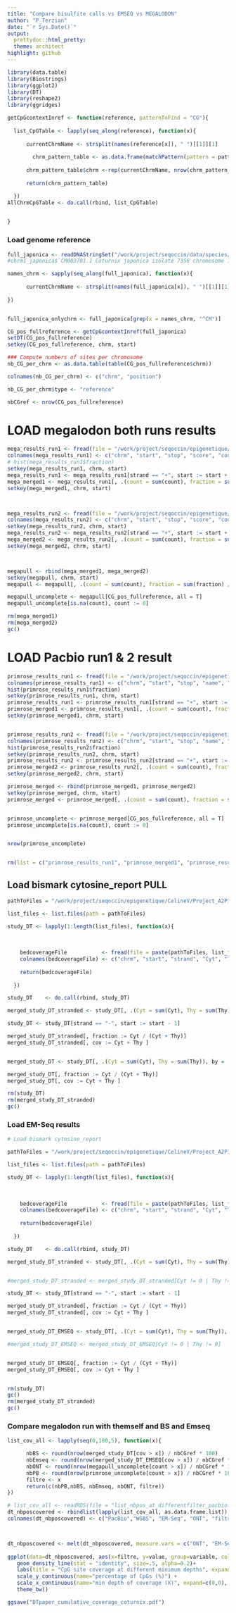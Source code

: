 ---
title: "Compare bisulfite calls vs EMSEQ vs MEGALODON"
author: "P_Terzian"
date: "`r Sys.Date()`"
output:
  prettydoc::html_pretty:
  theme: architect
highlight: github
---


```{r, include=FALSE}
library(data.table)
library(Biostrings)
library(ggplot2)
library(DT)
library(reshape2)
library(ggridges)

```

```{r}

getCpGcontextInref <- function(reference, patternToFind = "CG"){
  
  list_CpGTable <- lapply(seq_along(reference), function(x){
  
      currentChrmName <- strsplit(names(reference[x]), " ")[[1]][1]
  
        chrm_pattern_table <- as.data.frame(matchPattern(pattern = patternToFind, subject = reference[[x]])@ranges)
  
      chrm_pattern_table$chrm <-rep(currentChrmName, nrow(chrm_pattern_table))
      
      return(chrm_pattern_table)

  })
AllChrmCpGTable <- do.call(rbind, list_CpGTable)
  

}

```


### Load genome reference
```{r}

full_japonica <- readDNAStringSet("/work/project/seqoccin/data/species/coturnix_japonica/Coturnix_japonica_2.0/GCA_001577835.1_Coturnix_japonica_2.0_genomic.fa")
#chrm1_japonica$`CM003781.1 Coturnix japonica isolate 7356 chromosome 1, whole genome shotgun sequence`[CM003781[strand == "+"]$start]

names_chrm <- sapply(seq_along(full_japonica), function(x){
  
      currentChrmName <- strsplit(names(full_japonica[x]), " ")[[1]][1]
      
})


full_japonica_onlychrm <- full_japonica[grep(x = names_chrm, "^CM")]

CG_pos_fullreference <- getCpGcontextInref(full_japonica)
setDT(CG_pos_fullreference)
setkey(CG_pos_fullreference, chrm, start)

### Compute numbers of sites per chromosome
nb_CG_per_chrm <- as.data.table(table(CG_pos_fullreference$chrm))

colnames(nb_CG_per_chrm) <- c("chrm", "position")

nb_CG_per_chrm$type <- "reference"

nbCGref <- nrow(CG_pos_fullreference)
```


# LOAD megalodon both runs results
```{r}
mega_results_run1 <- fread(file = "/work/project/seqoccin/epigenetique/coturnix_japonica/PromethION_PAE47187_Promethion_PAE47965_natifs/megalodon_calling/2022_last_calls_with_bam_fastq_mod/coturnix_ref_PAE47187/modified_bases.5mC.bed", stringsAsFactors = FALSE)
colnames(mega_results_run1) <- c("chrm", "start", "stop", "score", "count", "strand", "start2", "stop2", "Idonknow", "count2", "fraction")
# hist(mega_results_run1$fraction)
setkey(mega_results_run1, chrm, start)
mega_results_run1 <- mega_results_run1[strand == "+", start := start + 1]
mega_merged1 <- mega_results_run1[, .(count = sum(count), fraction = sum(fraction) / length(fraction)), by = .(chrm, start)]
setkey(mega_merged1, chrm, start)



mega_results_run2 <- fread(file = "/work/project/seqoccin/epigenetique/coturnix_japonica/PromethION_PAE47187_Promethion_PAE47965_natifs/megalodon_calling/2022_last_calls_with_bam_fastq_mod/coturnix_ref_PAE47965/modified_bases.5mC.bed", stringsAsFactors = FALSE)
colnames(mega_results_run2) <- c("chrm", "start", "stop", "score", "count", "strand", "start2", "stop2", "Idonknow", "count2", "fraction")
setkey(mega_results_run2, chrm, start)
mega_results_run2 <- mega_results_run2[strand == "+", start := start + 1]
mega_merged2 <- mega_results_run2[, .(count = sum(count), fraction = sum(fraction) / length(fraction)), by = .(chrm, start)]
setkey(mega_merged2, chrm, start)



megapull <- rbind(mega_merged1, mega_merged2)
setkey(megapull, chrm, start)
megapull <- megapull[, .(count = sum(count), fraction = sum(fraction) / length(fraction)), by = .(chrm, start)]

megapull_uncomplete <- megapull[CG_pos_fullreference, all = T]
megapull_uncomplete[is.na(count), count := 0]

rm(mega_merged1)
rm(mega_merged2)
gc()

```

# LOAD Pacbio run1 & 2 result
```{r}
primrose_results_run1 <- fread(file = "/work/project/seqoccin/epigenetique/coturnix_japonica/PacBio/reference_coturnix/analysis/run_200820_203625/m64122_200820_203625.ccs.bedmethyl", stringsAsFactors = FALSE)
colnames(primrose_results_run1) <- c("chrm", "start", "stop", "name", "score", "strand", "start2", "stop2", "Idonknow", "count", "fraction", "cannonical", "modified", "filtered")
hist(primrose_results_run1$fraction)
setkey(primrose_results_run1, chrm, start)
primrose_results_run1 <- primrose_results_run1[strand == "+", start := start + 1]
primrose_merged1 <- primrose_results_run1[, .(count = sum(count), fraction = sum(fraction) / length(fraction)), by = .(chrm, start)]
setkey(primrose_merged1, chrm, start)


primrose_results_run2 <- fread(file = "/work/project/seqoccin/epigenetique/coturnix_japonica/PacBio/reference_coturnix/analysis/run_201001_030231/m64122_201001_030231.ccs.bedmethyl", stringsAsFactors = FALSE)
colnames(primrose_results_run2) <- c("chrm", "start", "stop", "name", "score", "strand", "start2", "stop2", "Idonknow", "count", "fraction", "cannonical", "modified", "filtered")
hist(primrose_results_run2$fraction)
setkey(primrose_results_run2, chrm, start)
primrose_results_run2 <- primrose_results_run2[strand == "+", start := start + 1]
primrose_merged2 <- primrose_results_run2[, .(count = sum(count), fraction = sum(fraction) / length(fraction)), by = .(chrm, start)]
setkey(primrose_merged2, chrm, start)

primrose_merged <- rbind(primrose_merged1, primrose_merged2)
setkey(primrose_merged, chrm, start)
primrose_merged <- primrose_merged[, .(count = sum(count), fraction = sum(fraction) / length(fraction)), by = .(chrm, start)]


primrose_uncomplete <- primrose_merged[CG_pos_fullreference, all = T]
primrose_uncomplete[is.na(count), count := 0]


nrow(primrose_uncomplete)


rm(list = c("primrose_results_run1", "primrose_merged1", "primrose_results_run2", "primrose_merged2"))


```


## Load bismark cytosine_report PULL
```{r}
pathToFiles = "/work/project/seqoccin/epigenetique/CelineV/Project_A2P1a-PlaGe-Caille.1447/Pool_run_bisulfite/MethylSeq-nfcore/coturnix_per-lane_param-zymo/results/bismark_methylation_calls/stranded_CpG_report/"

list_files <- list.files(path = pathToFiles)

study_DT <- lapply(1:length(list_files), function(x){
    
    
  
    bedcoverageFile           <- fread(file = paste(pathToFiles, list_files[x], sep=""))
    colnames(bedcoverageFile) <- c("chrm", "start", "strand", "Cyt", "Thy", "di_context", "tri_context")
    
    return(bedcoverageFile)
    
  })

study_DT    <- do.call(rbind, study_DT)

merged_study_DT_stranded <- study_DT[, .(Cyt = sum(Cyt), Thy = sum(Thy)), by = .(chrm, strand, start)]

study_DT <- study_DT[strand == "-", start := start - 1]

merged_study_DT_stranded[, fraction := Cyt / (Cyt + Thy)]
merged_study_DT_stranded[, cov := Cyt + Thy ]


merged_study_DT <- study_DT[, .(Cyt = sum(Cyt), Thy = sum(Thy)), by = .(chrm, start)]

merged_study_DT[, fraction := Cyt / (Cyt + Thy)]
merged_study_DT[, cov := Cyt + Thy ]

rm(study_DT)
rm(merged_study_DT_stranded)
gc()

```


### Load EM-Seq results
```{r}
# Load bismark cytosine_report

pathToFiles = "/work/project/seqoccin/epigenetique/CelineV/Project_A2P1a-PlaGe-Caille.1447/Run_Emseq_caille_ref.18827/MethylSeq-nfcore/Coturnix_japonica_other-param-emseq/results/bismark_methylation_calls/stranded_CpG_report/"

list_files <- list.files(path = pathToFiles)

study_DT <- lapply(1:length(list_files), function(x){
    
    
  
    bedcoverageFile           <- fread(file = paste(pathToFiles, list_files[x], sep=""))
    colnames(bedcoverageFile) <- c("chrm", "start", "strand", "Cyt", "Thy", "di_context", "tri_context")
    
    return(bedcoverageFile)
    
  })

study_DT    <- do.call(rbind, study_DT)

merged_study_DT_stranded <- study_DT[, .(Cyt = sum(Cyt), Thy = sum(Thy)), by = .(chrm, strand, start)]


#merged_study_DT_stranded <- merged_study_DT_stranded[Cyt != 0 | Thy != 0]

study_DT <- study_DT[strand == "-", start := start - 1]

merged_study_DT_stranded[, fraction := Cyt / (Cyt + Thy)]
merged_study_DT_stranded[, cov := Cyt + Thy ]


merged_study_DT_EMSEQ <- study_DT[, .(Cyt = sum(Cyt), Thy = sum(Thy)), by = .(chrm, start)]

#merged_study_DT_EMSEQ <- merged_study_DT_EMSEQ[Cyt != 0 | Thy != 0]


merged_study_DT_EMSEQ[, fraction := Cyt / (Cyt + Thy)]
merged_study_DT_EMSEQ[, cov := Cyt + Thy ]


rm(study_DT)
gc()
rm(merged_study_DT_stranded)
gc()


```


### Compare megalodon run with themself and BS and Emseq
```{r}

list_cov_all <- lapply(seq(0,100,5), function(x){

      nbBS <- round(nrow(merged_study_DT[cov > x]) / nbCGref * 100)
      nbEmseq <- round(nrow(merged_study_DT_EMSEQ[cov > x]) / nbCGref * 100)
      nbONT <- round(nrow(megapull_uncomplete[count > x]) / nbCGref * 100)
      nbPB <- round(nrow(primrose_uncomplete[count > x]) / nbCGref * 100)
      filtre <- x     
      return(c(nbPB,nbBS, nbEmseq, nbONT, filtre))
})

# list_cov_all <- readRDS(file = "list_nbpos_at_differentfilter_pacbio.RDS")
dt_nbposcovered <- rbindlist(lapply(list_cov_all, as.data.frame.list))
colnames(dt_nbposcovered) <- c("PacBio","WGBS", "EM-Seq", "ONT", "filtre")



dt_nbposcovered <- melt(dt_nbposcovered, measure.vars = c("ONT", "EM-Seq", "WGBS", "PacBio"))
 
ggplot(data=dt_nbposcovered, aes(x=filtre, y=value, group=variable, color=variable, fill=variable)) +
   geom_density_line(stat = "identity", size=.5, alpha=0.2)+
   labs(title = "CpG site coverage at different minimum depths", expand=c(0,0)) +
   scale_y_continuous(name="percentage of CpGs (%)") +
   scale_x_continuous(name="min depth of coverage (X)", expand=c(0,0), breaks=seq(0,100,10)) +
   theme_bw()

ggsave("DTpaper_cumulative_coverage_coturnix.pdf")

```


